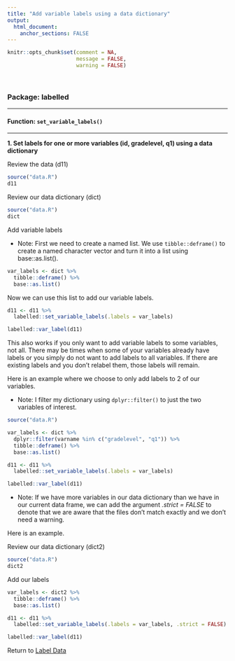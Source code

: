 ```yaml
---
title: "Add variable labels using a data dictionary"
output: 
  html_document:
    anchor_sections: FALSE
---
```


```r
knitr::opts_chunk$set(comment = NA,
                      message = FALSE,
                      warning = FALSE)
```

<br>


### Package: labelled

---

#### Function: `set_variable_labels()`

---

**1\. Set labels for one or more variables (id, gradelevel, q1) using a data dictionary**

Review the data (d11)

```r

source("data.R")
d11

```


Review our data dictionary (dict)

```r

source("data.R")
dict

```


Add variable labels

* Note: First we need to create a named list. We use `tibble::deframe()` to create a named character vector and turn it into a list using base::as.list().

```r

var_labels <- dict %>%
  tibble::deframe() %>%
  base::as.list()

```

Now we can use this list to add our variable labels.

```r

d11 <- d11 %>%
  labelled::set_variable_labels(.labels = var_labels)

labelled::var_label(d11)

```

This also works if you only want to add variable labels to some variables, not all. There may be times when some of your variables already have labels or you simply do not want to add labels to all variables. If there are existing labels and you don't relabel them, those labels will remain.

Here is an example where we choose to only add labels to 2 of our variables. 

* Note: I filter my dictionary using `dplyr::filter()` to just the two variables of interest.

```r

source("data.R")

```


```r

var_labels <- dict %>%
  dplyr::filter(varname %in% c("gradelevel", "q1")) %>%
  tibble::deframe() %>%
  base::as.list()

d11 <- d11 %>%
  labelled::set_variable_labels(.labels = var_labels)

labelled::var_label(d11)

```

* Note: If we have more variables in our data dictionary than we have in our current data frame, we can add the argument *.strict = FALSE* to denote that we are aware that the files don't match exactly and we don't need a warning.

Here is an example.

Review our data dictionary (dict2)

```r

source("data.R")
dict2

```

Add our labels

```r

var_labels <- dict2 %>%
  tibble::deframe() %>%
  base::as.list()

d11 <- d11 %>%
  labelled::set_variable_labels(.labels = var_labels, .strict = FALSE)

labelled::var_label(d11)

```

Return to [Label Data](https://github.com/Cghlewis/data-wrangling-functions/wiki/Label Data)